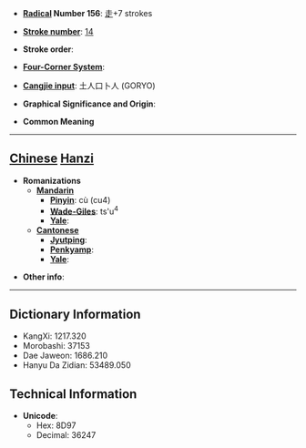 * '''[[Wiktionary:Chinese radical index| Radical]] Number 156''': [[Wiktionary:Chinese radical index 走|走]]+7 strokes

* '''[[Wiktionary:Chinese total strokes index|Stroke number]]''': [[Wiktionary:Chinese total strokes index 14|14]]

* '''Stroke order''': 

* '''[[Wiktionary:Chinese four corner index|Four-Corner System]]''': 

* '''[[Wiktionary:Chinese Cangjie index|Cangjie input]]''': 土人口卜人 (GORYO)

* '''Graphical Significance and Origin''': 

* '''Common Meaning'''

----

== [[Chinese]] [[Hanzi]] ==

* '''Romanizations'''
** '''[[Mandarin]]'''
*** '''[[Pinyin]]''': cù (cu4)
*** '''[[Wade-Giles]]''': ts'u<sup>4</sup>
*** '''[[Yale]]''': 
** '''[[Cantonese]]'''
*** '''[[Jyutping]]''':
*** '''[[Penkyamp]]''': 
*** '''[[Yale]]''': 

* '''Other info''': 

----

== Dictionary Information ==

* KangXi: 1217.320
* Morobashi: 37153
* Dae Jaweon: 1686.210
* Hanyu Da Zidian: 53489.050

== Technical Information ==

* '''Unicode''':
** Hex: 8D97
** Decimal: 36247